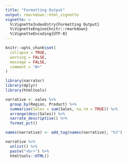 ```yaml
---
title: "Formatting Output"
output: rmarkdown::html_vignette
vignette: >
  %\VignetteIndexEntry{Formatting Output}
  %\VignetteEngine{knitr::rmarkdown}
  %\VignetteEncoding{UTF-8}
---
```


```r
knitr::opts_chunk$set(
  collapse = TRUE,
  warning = FALSE,
  message = FALSE,
  comment = "#>"
)
```

```r
library(narrator)
library(dplyr)
library(htmltools)
```

```r
narrative <- sales %>%
  group_by(Region, Product) %>%
  summarise(Sales = sum(Sales, na.rm = TRUE)) %>%
  arrange(desc(Sales)) %>%
  narrate_descriptive() %>%
  format_pct()

names(narrative) <- add_tag(names(narrative), "h2")

narrative %>%
  unlist() %>%
  paste("<br>") %>%
  htmltools::HTML()

```


```r

```


```r

```


```r

```
